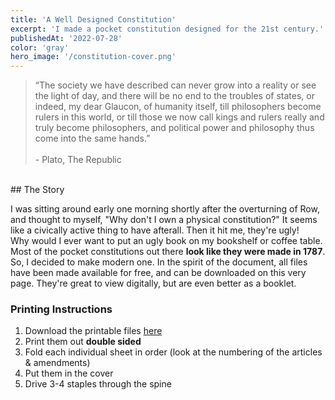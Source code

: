 ```yaml
---
title: 'A Well Designed Constitution'
excerpt: 'I made a pocket constitution designed for the 21st century.'
publishedAt: '2022-07-28'
color: 'gray'
hero_image: '/constitution-cover.png'
---
```

> “The society we have described can never grow into a reality or see the light of day, and there will be no end to the troubles of states, or indeed, my dear Glaucon, of humanity itself, till philosophers become rulers in this world, or till those we now call kings and rulers really and truly become philosophers, and political power and philosophy thus come into the same hands.” <br /><br/> - Plato, The Republic
<br />
## The Story

I was sitting around early one morning shortly after the overturning of Row, and thought to myself, "Why don't I own a physical constitution?" It seems like a civically active thing to have afterall. Then it hit me, they're ugly!
<br />
Why would I ever want to put an ugly book on my bookshelf or coffee table. Most of the pocket constitutions out there **look like they were made in 1787**. So, I decided to make modern one. In the spirit of the document, all files have been made available for free, and can be downloaded on this very page. They're great to view digitally, but are even better as a booklet.
<br />
### Printing Instructions
1. Download the printable files <a href="/constitution/Printer-PDF.pdf" target="_blank" className="link">here</a>
2. Print them out **double sided**
3. Fold each individual sheet in order (look at the numbering of the articles & amendments)
4. Put them in the cover
5. Drive 3-4 staples through the spine
<br />
<object width="100%" height="600" data="/constitution/Single-Page-PDF.pdf" type="application/pdf">   </object>
<br />
<br />